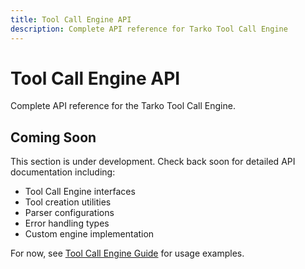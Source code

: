 ```yaml
---
title: Tool Call Engine API
description: Complete API reference for Tarko Tool Call Engine
---
```


# Tool Call Engine API

Complete API reference for the Tarko Tool Call Engine.

## Coming Soon

This section is under development. Check back soon for detailed API documentation including:

- Tool Call Engine interfaces
- Tool creation utilities
- Parser configurations
- Error handling types
- Custom engine implementation

For now, see [Tool Call Engine Guide](/guide/tool-call-engine) for usage examples.
